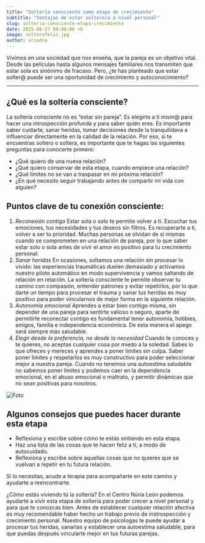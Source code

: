 ```yaml
---
title: "Soltería consciente como etapa de crecimiento"
subtitle: "Ventajas de estar soltero/a a nivel personal"
slug: solteria-consciente-etapa-crecimiento
date: 2025-08-27 00:00:00 +0
image: solterafeliz.jpg
author: ariadna
---
```


Vivimos en una sociedad que nos enseña, que la pareja es un objetivo vital. Desde las películas hasta algunos mensajes familiares nos transmiten que estar sola es sinónimo de fracaso. Pero, ¿te has planteado que estar solter@ puede ser una oportunidad de crecimiento y autoconocimiento?

---

## ¿Qué es la soltería consciente?
La soltería consciente no es “estar sin pareja”. Es elegirte a ti mism@ para hacer una introspección profunda y para saber quién eres. Es importante saber cuidarte, sanar heridas, tomar decisiones desde la tranquilidava a influenciar directamente en la calidad de la relación. Por eso, si te encuentras soltero o soltera, es importante que te hagas las siguientes preguntas para conocerte primero: 
- ¿Qué quiero de una nueva relación? 
- ¿Qué quiero conservar de esta etapa, cuando empiece una relación?
- ¿Qué límites no se van a traspasar en mi próxima relación? 
- ¿En qué necesito seguir trabajando antes de compartir mi vida con alguien?

## Puntos clave de tu conexión consciente:
1. *Reconexión contigo*
Estar sola o solo te permite volver a ti. Escuchar tus emociones, tus necesidades y tus deseos sin filtros. Es recuperarte a ti, volver a ser tu prioridad. Muchas personas se olvidan de sí mismas cuando se comprometen en una relación de pareja, por lo que saber estar solo o sola antes de vivir el amor es positivo para tu crecimiento personal. 
2. *Sanar heridas*
En ocasiones, soltamos una relación sin procesar lo vivido: las experiencias traumáticas duelen demasiado y activamos nuestro piloto automático en modo supervivencia y vamos saltando de relación en relación. La soltería consciente te permite observar tu camino con compasión, entender patrones y evitar repetirlos, por lo que darte un tiempo para procesar el trauma y sanar tus heridas es muy positivo para poder vincularnos de mejor forma en la siguiente relación.
3. *Autonomía emocional*
Aprendes a estar bien contigo misma, sin depender de una pareja para sentirte valioso o seguro, aparte de permitirte reconectar contigo es fundamental tener autonomía, hobbies, amigos, familia e independencia económica. De esta manera el apego será siempre más saludable. 
4. *Elegir desde la preferencia, no desde la necesidad*
Cuando te conoces y te quieres, no aceptas cualquier cosa por miedo a la soledad. Sabes lo que ofreces y mereces y aprendes a poner límites sin culpa. Saber poner límites y respetarlos es muy constructivo para poder seleccionar mejor a nuestra pareja. Cuando no tenemos una autoestima saludable no sabemos poner límites y podemos caer en la dependencia emocional, en el abuso emocional o maltrato, y permitir dinámicas que no sean positivas para nosotros.


![Foto](mujerfelizsoltera.jpg)


## Algunos consejos que puedes hacer durante esta etapa
- Reflexiona y escribe sobre cómo te estás sintiendo en esta etapa.
- Haz una lista de las cosas que te hacen feliz a ti, a modo de autocuidado.
- Reflexiona y escribe sobre aquellas cosas que no quieres que se vuelvan a repetir en tu futura relación.

Si lo necesitas, acude a terapia para acompañarte en este camino y ayudarte a reencontrarte.

¿Cómo estás viviendo tú la soltería? En el Centro Núria León podemos ayudarte a vivir esta etapa de soltería para poder crecer a nivel personal y para que te conozcas bien. Antes de establecer cualquier relación afectiva es muy recomendable haber hecho un trabajo previo de instrospección y crecimiento personal. Nuestro equipo de psicólogas te puede ayudar a procesar tus heridas, sanarlas y establecer una autoestima saludable, para que puedas después vincularte mejor en tus futuras parejas.
